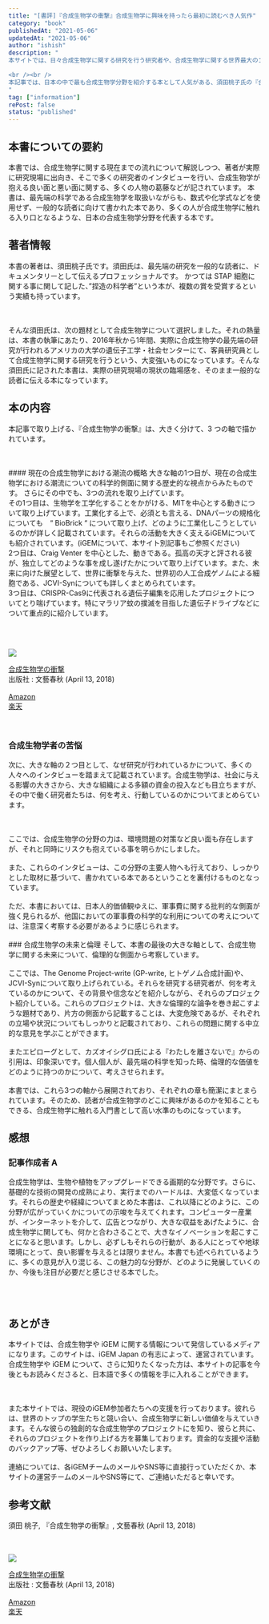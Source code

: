 ```yaml
---
title: "[書評]『合成生物学の衝撃』合成生物学に興味を持ったら最初に読むべき人気作"
category: "book"
publishedAt: "2021-05-06"
updatedAt: "2021-05-06"
author: "ishish"
description: "
本サイトでは、日々合成生物学に関する研究を行う研究者や、合成生物学に関する世界最大のコンテストiGEMに参加する人たちが、どのような本を読んでいるのかについて、紹介しています。

<br /><br />
本記事では、日本の中で最も合成生物学分野を紹介する本として人気がある、須田桃子氏の『合成生物学の衝撃』について、その分野の研究者の視点から、まとめました。(感想やレビューを含みます)
"
tag: ["information"]
rePost: false
status: "published"
---
```


## 本書についての要約

本書では、合成生物学に関する現在までの流れについて解説しつつ、著者が実際に研究現場に出向き、そこで多くの研究者のインタビューを行い、合成生物学が抱える良い面と悪い面に関する、多くの人物の葛藤などが記されています。
本書は、最先端の科学である合成生物学を取扱いながらも、数式や化学式などを使用せず、一般的な読者に向けて書かれた本であり、多くの人が合成生物学に触れる入り口となるような、日本の合成生物学分野を代表する本です。

## 著者情報

本書の著者は、須田桃子氏です。須田氏は、最先端の研究を一般的な読者に、ドキュメンタリーとして伝えるプロフェッショナルです。
かつては STAP 細胞に関する事に関して記した、”捏造の科学者”という本が、複数の賞を受賞するという実績も持っています。

<br />
<br />
そんな須田氏は、次の題材として合成生物学について選択しました。それの熱量は、本書の執筆にあたり、2016年秋から1年間、実際に合成生物学の最先端の研究が行われるアメリカの大学の遺伝子工学・社会センターにて、客員研究員として合成生物学に関する研究を行うという、大変強いものになっています。そんな須田氏に記された本書は、実際の研究現場の現状の臨場感を、そのまま一般的な読者に伝える本になっています。

## 本の内容

本記事で取り上げる、『合成生物学の衝撃』は、大きく分けて、3 つの軸で描かれています。

<br />
<br />
#### 現在の合成生物学における潮流の概略
大きな軸の1つ目が、現在の合成生物学における潮流についての科学的側面に関する歴史的な視点からみたものです。
さらにその中でも、3つの流れを取り上げています。
<br />
その1つ目は、生物学を工学化することをかがける、MITを中心とする動きについて取り上げています。工業化する上で、必須とも言える、DNAパーツの規格化についても　“
BioBrick “
について取り上げ、どのように工業化しこうとしているのかが詳しく記載されています。それらの活動を大きく支えるiGEMについても紹介されています。(iGEMについて、本サイト別記事もご参照ください)
<br />
2つ目は、Craig Venter
を中心とした、動きである。孤高の天才と評される彼が、独立してどのような事を成し遂げたかについて取り上げています。また、未来に向けた展望として、世界に衝撃を与えた、世界初の人工合成ゲノムによる細胞である、JCVI-Synについても詳しくまとめられています。
<br />
3つ目は、CRISPR-Cas9に代表される遺伝子編集を応用したプロジェクトについてとり喘げています。特にマラリア蚊の撲滅を目指した遺伝子ドライブなどについて重点的に紹介しています。

<br /><br />
<div className="af-box">
<div className="af-imgbox">
<a target="blank" href="https://amzn.to/2PP3AAX">

<div style={{ width: "100%", height: "auto" }}>
  <img
    border="0"
    src="https://ws-fe.amazon-adsystem.com/widgets/q?encoding=UTF8&MarketPlace=JP&ASIN=4163908242&ServiceVersion=20070822&ID=AsinImage&WS=1&Format=SL250_&tag=yomogy-22"
  />
</div>

</a></div>

<div className="af-textbox">
  <div className="af-title">
    <a href="https://amzn.to/3nCNO8V" target="_blank" className="aflink">
      合成生物学の衝撃
    </a>
  </div>
  <div className="af-desc">出版社 : 文藝春秋 (April 13, 2018)</div>
  <br />
    <div className="af-kobox af-amazon">
      <a href="https://amzn.to/2PP3AAX" target="_blank" className="aflink">
        Amazon
      </a>
    </div>
    <div className="af-kobox af-rakuten">
      <a href="https://a.r10.to/hyOtNl" target="_blank" className="aflink">
        楽天
      </a>
    </div>
  </div>
  <div className="clear"></div>
</div>

<br />
<br />

### 合成生物学者の苦悩

次に、大きな軸の２つ目として、なぜ研究が行われているかについて、多くの人々へのインタビューを踏まえて記載されています。合成生物学は、社会に与える影響の大きさから、大きな組織による多額の資金の投入なども目立ちますが、その中で働く研究者たちは、何を考え、行動しているのかについてまとめらています。

<br />
<br />
ここでは、合成生物学の分野の力は、環境問題の対策など良い面も存在しますが、それと同時にリスクも抱えている事を明らかにしました。

<br />
<br />
また、これらのインタビューは、この分野の主要人物へも行えており、しっかりとした取材に基づいて、書かれている本であるということを裏付けるものとなっています。

<br />
<br />
ただ、本書においては、日本人的価値観ゆえに、軍事費に関する批判的な側面が強く見られるが、他国においての軍事費の科学的な利用についての考えについては、注意深く考察する必要があるように感じられます。

<br />
<br />
### 合成生物学の未来と倫理
そして、本書の最後の大きな軸として、合成生物学に関する未来について、倫理的な側面から考察しています。

<br />
<br />
ここでは、The Genome Project-write (GP-write,
ヒトゲノム合成計画)や、JCVI-Synについて取り上げられている。それらを研究する研究者が、何を考えているのかについて、その背景や信念などを紹介しながら、それらのプロジェクト紹介している。これらのプロジェクトは、大きな倫理的な論争を巻き起こすような題材であり、片方の側面から記載することは、大変危険であるが、それぞれの立場や状況についてもしっかりと記載されており、これらの問題に関する中立的な意見を学ぶことができます。

<br />
<br />
またエピローグとして、カズオイシグロ氏による『わたしを離さないで』からの引用は、印象深いです。個人個人が、最先端の科学を知った時、倫理的な価値をどのように持つのかについて、考えさせられます。

<br />
<br />
本書では、これら3つの軸から展開されており、それぞれの章も簡潔にまとまられています。そのため、読者が合成生物学のどこに興味があるのかを知ることもできる、合成生物学に触れる入門書として高い水準のものになっています。

## 感想

### 記事作成者 A

合成生物学は、生物や植物をアップグレードできる画期的な分野です。さらに、基礎的な技術の開発の成熟により、実行までのハードルは、大変低くなっています。それらの歴史や経緯についてまとめた本書は、これ以降にどのように、この分野が広がっていくかについての示唆を与えてくれます。コンピューター産業が、インターネットを介して、広告とつながり、大きな収益をあげたように、合成生物学に関しても、何かと合わさることで、大きなイノベーションを起こすことになると思います。しかし、必ずしもそれらの行動が、ある人にとってや地球環境にとって、良い影響を与えるとは限りません。本書でも述べられているように、多くの意見が入り混じる、この魅力的な分野が、どのように発展していくのか、今後も注目が必要だと感じさせる本でした。

<br />
<br />

## あとがき

本サイトでは、合成生物学や iGEM に関する情報について発信しているメディアになります。このサイトは、iGEM Japan の有志によって、運営されています。合成生物学や iGEM について、さらに知りたくなった方は、本サイトの記事を今後ともお読みくださると、日本語で多くの情報を手に入れることができます。

<br />
<br />
また本サイトでは、現役のiGEM参加者たちへの支援を行っております。彼れらは、世界のトップの学生たちと競い合い、合成生物学に新しい価値を与えていきます。そんな彼らの独創的な合成生物学のプロジェクトにを知り、彼らと共に、それらのプロジェクトを作り上げる方を募集しております。資金的な支援や活動のバックアップ等、ぜひよろしくお願いいたします。

<br />
<br />
連絡については、各iGEMチームのメールやSNS等に直接行っていただくか、本サイトの運営チームのメールやSNS等にて、ご連絡いただると幸いです。

## 参考文献

須田 桃子, 『合成生物学の衝撃』, 文藝春秋 (April 13, 2018)

<br />
<br />
<div className="af-box">
<div className="af-imgbox">
<a target="blank" href="https://amzn.to/2PP3AAX">

<div style={{ width: "100%", height: "auto" }}>
  <img
    border="0"
    src="https://ws-fe.amazon-adsystem.com/widgets/q?encoding=UTF8&MarketPlace=JP&ASIN=4163908242&ServiceVersion=20070822&ID=AsinImage&WS=1&Format=SL250_&tag=yomogy-22"
  />
</div>

</a></div>

<div className="af-textbox">
  <div className="af-title">
    <a href="https://amzn.to/3nCNO8V" target="_blank" className="aflink">
      合成生物学の衝撃
    </a>
  </div>
  <div className="af-desc">出版社 : 文藝春秋 (April 13, 2018)</div>
  <br />
    <div className="af-kobox af-amazon">
      <a href="https://amzn.to/2PP3AAX" target="_blank" className="aflink">
        Amazon
      </a>
    </div>
    <div className="af-kobox af-rakuten">
      <a href="https://a.r10.to/hyOtNl" target="_blank" className="aflink">
        楽天
      </a>
    </div>
  </div>
  <div className="clear"></div>
</div>
